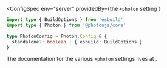
<ConfigSpec
  env="server"
  providedBy={<ProvidedBy extension="vike-photon">the <code>+photon</code> setting</ProvidedBy> }
>
```ts
import type { BuildOptions } from 'esbuild'
import type { Photon } from '@photonjs/core'

type PhotonConfig = Photon.Config & {
  standalone?: boolean | { esbuild: BuildOptions }
}
```
</ConfigSpec>

The documentation for the various `+photon` settings lives at <Link href="/vike-photon"></Link>.
